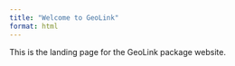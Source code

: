 ```yaml
---
title: "Welcome to GeoLink"
format: html
---
```


This is the landing page for the GeoLink package website.
